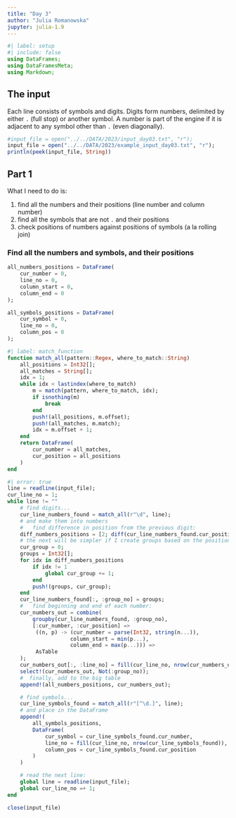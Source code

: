 ```yaml
---
title: "Day 3"
author: "Julia Romanowska"
jupyter: julia-1.9
---
```


```julia
#| label: setup
#| include: false
using DataFrames;
using DataFramesMeta;
using Markdown;
```

## The input

Each line consists of symbols and digits. Digits form numbers, delimited by
either `.` (full stop) or another symbol. A number is part of the engine if
it is adjacent to any symbol other than `.` (even diagonally).

```julia
#input_file = open("../../DATA/2023/input_day03.txt", "r");
input_file = open("../../DATA/2023/example_input_day03.txt", "r");
println(peek(input_file, String))
```

## Part 1

What I need to do is:

1. find all the numbers and their positions (line number and column number)
2. find all the symbols that are not `.` and their positions
3. check positions of numbers against positions of symbols (a la rolling join)

### Find all the numbers and symbols, and their positions

```julia
all_numbers_positions = DataFrame(
    cur_number = 0,
    line_no = 0,
    column_start = 0,
    column_end = 0
);

all_symbols_positions = DataFrame(
    cur_symbol = 0,
    line_no = 0,
    column_pos = 0
);
```

```julia
#| label: match_function
function match_all(pattern::Regex, where_to_match::String)
    all_positions = Int32[];
    all_matches = String[];
    idx = 1;
    while idx < lastindex(where_to_match)
        m = match(pattern, where_to_match, idx);
        if isnothing(m)
            break
        end
        push!(all_positions, m.offset);
        push!(all_matches, m.match);
        idx = m.offset + 1;
    end
    return DataFrame(
        cur_number = all_matches,
        cur_position = all_positions
    )
end
```

```julia
#| error: true
line = readline(input_file);
cur_line_no = 1;
while line != ""
    # find digits...
    cur_line_numbers_found = match_all(r"\d", line);
    # and make them into numbers
    #   find difference in position from the previous digit:
    diff_numbers_positions = [2; diff(cur_line_numbers_found.cur_position)];
    # the next will be simpler if I create groups based on the position
    cur_group = 0;
    groups = Int32[];
    for idx in diff_numbers_positions
        if idx != 1
            global cur_group += 1;
        end
        push!(groups, cur_group);
    end
    cur_line_numbers_found[:, :group_no] = groups;
    #   find beginning and end of each number:
    cur_numbers_out = combine(
        groupby(cur_line_numbers_found, :group_no),
        [:cur_number, :cur_position] =>
         ((n, p) -> (cur_number = parse(Int32, string(n...)),
                    column_start = min(p...),
                    column_end = max(p...))) =>
         AsTable
    );
    cur_numbers_out[:, :line_no] = fill(cur_line_no, nrow(cur_numbers_out));
    select!(cur_numbers_out, Not(:group_no));
    #  finally, add to the big table
    append!(all_numbers_positions, cur_numbers_out);

    # find symbols...
    cur_line_symbols_found = match_all(r"[^\d.]", line);
    # and place in the DataFrame
    append!(
        all_symbols_positions,
        DataFrame(
            cur_symbol = cur_line_symbols_found.cur_number,
            line_no = fill(cur_line_no, nrow(cur_line_symbols_found)),
            column_pos = cur_line_symbols_found.cur_position
        )
    )

    # read the next line:
    global line = readline(input_file);
    global cur_line_no =+ 1;
end

close(input_file)
```
